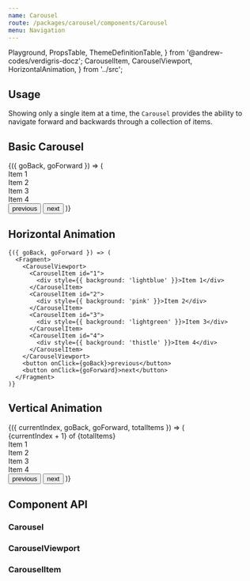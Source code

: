 ```yaml
---
name: Carousel
route: /packages/carousel/components/Carousel
menu: Navigation
---
```


  Playground,
  PropsTable,
  ThemeDefinitionTable,
} from '@andrew-codes/verdigris-docz';
  CarouselItem,
  CarouselViewport,
  HorizontalAnimation,
} from '../src';

## Usage

Showing only a single item at a time, the `Carousel` provides the ability to navigate forward and backwards through a collection of items.

## Basic Carousel

<Playground data-test="basic">
  <Carousel>
    {({ goBack, goForward }) => (
      <Fragment>
        <CarouselViewport>
          <CarouselItem id="1">
            <div style={{ background: 'lightblue' }}>Item 1</div>
          </CarouselItem>
          <CarouselItem id="2">
            <div style={{ background: 'pink' }}>Item 2</div>
          </CarouselItem>
          <CarouselItem id="3">
            <div style={{ background: 'lightgreen' }}>Item 3</div>
          </CarouselItem>
          <CarouselItem id="4">
            <div style={{ background: 'thistle' }}>Item 4</div>
          </CarouselItem>
        </CarouselViewport>
        <button onClick={goBack}>previous</button>
        <button onClick={goForward}>next</button>
      </Fragment>
    )}
  </Carousel>
</Playground>

## Horizontal Animation

<Playground data-test="horizontal">
  <Carousel Animation={HorizontalAnimation} animationDuration={1000}>

    {({ goBack, goForward }) => (
      <Fragment>
        <CarouselViewport>
          <CarouselItem id="1">
            <div style={{ background: 'lightblue' }}>Item 1</div>
          </CarouselItem>
          <CarouselItem id="2">
            <div style={{ background: 'pink' }}>Item 2</div>
          </CarouselItem>
          <CarouselItem id="3">
            <div style={{ background: 'lightgreen' }}>Item 3</div>
          </CarouselItem>
          <CarouselItem id="4">
            <div style={{ background: 'thistle' }}>Item 4</div>
          </CarouselItem>
        </CarouselViewport>
        <button onClick={goBack}>previous</button>
        <button onClick={goForward}>next</button>
      </Fragment>
    )}

  </Carousel>
</Playground>

## Vertical Animation

<Playground data-test="vertical">
  <Carousel>
    {({ currentIndex, goBack, goForward, totalItems }) => (
      <Fragment>
        <div>
          {currentIndex + 1} of {totalItems}
        </div>
        <CarouselViewport>
          <CarouselItem id="1">
            <div style={{ background: 'lightblue' }}>Item 1</div>
          </CarouselItem>
          <CarouselItem id="2">
            <div style={{ background: 'pink' }}>Item 2</div>
          </CarouselItem>
          <CarouselItem id="3">
            <div style={{ background: 'lightgreen' }}>Item 3</div>
          </CarouselItem>
          <CarouselItem id="4">
            <div style={{ background: 'thistle' }}>Item 4</div>
          </CarouselItem>
        </CarouselViewport>
        <button onClick={goBack}>previous</button>
        <button onClick={goForward}>next</button>
      </Fragment>
    )}
  </Carousel>
</Playground>

## Component API

### Carousel

<PropsTable of={Carousel} />

### CarouselViewport

<PropsTable of={CarouselViewport} />

### CarouselItem

<PropsTable of={CarouselItem} />
